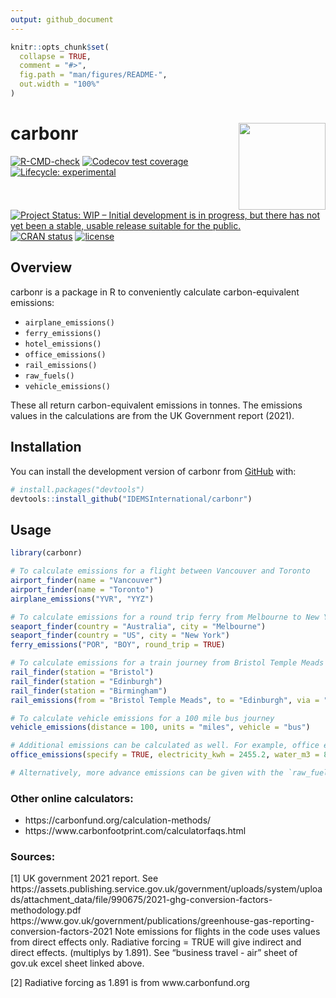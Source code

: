 ```yaml
---
output: github_document
---
```


<!-- README.md is generated from README.Rmd. Please edit that file -->

```r
knitr::opts_chunk$set(
  collapse = TRUE,
  comment = "#>",
  fig.path = "man/figures/README-",
  out.width = "100%"
)
```

# carbonr <img src='man/figures/carbonr_icon.png' align="right" height="139"/>

<!-- badges: start -->
[![R-CMD-check](https://github.com/IDEMSInternational/carbonr/workflows/R-CMD-check/badge.svg)](https://github.com/IDEMSInternational/carbonr/actions)
[![Codecov test coverage](https://codecov.io/gh/IDEMSInternational/carbonr/branch/main/graph/badge.svg)](https://app.codecov.io/gh/IDEMSInternational/carbonr?branch=main)
[![Lifecycle:
experimental](https://img.shields.io/badge/lifecycle-experimental-orange.svg)](https://lifecycle.r-lib.org/articles/stages.html#experimental)
[![Project Status: WIP – Initial development is in progress, but there
has not yet been a stable, usable release suitable for the
public.](https://www.repostatus.org/badges/latest/wip.svg)](https://www.repostatus.org/#wip)
[![CRAN
status](https://www.r-pkg.org/badges/version/carbonr)](https://CRAN.R-project.org/package=carbonr)
[![license](https://img.shields.io/badge/license-LGPL%20(%3E=%203)-lightgrey.svg)](https://www.gnu.org/licenses/lgpl-3.0.en.html)
<!-- badges: end -->

## Overview

carbonr is a package in R to conveniently calculate carbon-equivalent emissions:

* `airplane_emissions()`
* `ferry_emissions()`
* `hotel_emissions()`
* `office_emissions()`
* `rail_emissions()`
* `raw_fuels()`
* `vehicle_emissions()`

These all return carbon-equivalent emissions in tonnes. The emissions values in the calculations are from the UK Government report (2021).
 
## Installation

You can install the development version of carbonr from [GitHub](https://github.com/) with:

```r
# install.packages("devtools")
devtools::install_github("IDEMSInternational/carbonr")
```


## Usage

```r

library(carbonr)

# To calculate emissions for a flight between Vancouver and Toronto
airport_finder(name = "Vancouver")
airport_finder(name = "Toronto")
airplane_emissions("YVR", "YYZ")

# To calculate emissions for a round trip ferry from Melbourne to New York
seaport_finder(country = "Australia", city = "Melbourne")
seaport_finder(country = "US", city = "New York")
ferry_emissions("POR", "BOY", round_trip = TRUE)

# To calculate emissions for a train journey from Bristol Temple Meads to Edinburgh Waverley, via Birmingham New Street.
rail_finder(station = "Bristol")
rail_finder(station = "Edinburgh")
rail_finder(station = "Birmingham")
rail_emissions(from = "Bristol Temple Meads", to = "Edinburgh", via = "Birmingham New Street")

# To calculate vehicle emissions for a 100 mile bus journey
vehicle_emissions(distance = 100, units = "miles", vehicle = "bus")

# Additional emissions can be calculated as well. For example, office emissions
office_emissions(specify = TRUE, electricity_kwh = 2455.2, water_m3 = 85, heat_kwh = 8764)

# Alternatively, more advance emissions can be given with the `raw_fuels()` function.
```

### Other online calculators:
* https://carbonfund.org/calculation-methods/
* https://www.carbonfootprint.com/calculatorfaqs.html
                                                 
### Sources:
[1] UK government 2021 report. See https://assets.publishing.service.gov.uk/government/uploads/system/uploads/attachment_data/file/990675/2021-ghg-conversion-factors-methodology.pdf https://www.gov.uk/government/publications/greenhouse-gas-reporting-conversion-factors-2021
Note emissions for flights in the code uses values from direct effects only. Radiative forcing = TRUE will give indirect and direct effects. (multiplys by 1.891).
See "business travel - air" sheet of gov.uk excel sheet linked above.

[2] Radiative forcing as 1.891 is from www.carbonfund.org